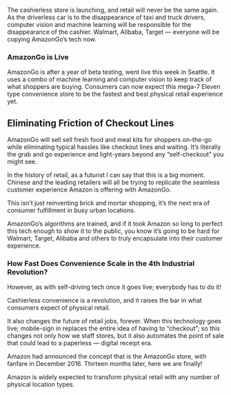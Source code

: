 The cashierless store is launching, and retail will never be the same again.
As the driverless car is to the disappearance of taxi and truck drivers, computer vision and machine learning will be responsible for the disappearance of the cashier.
Walmart, Alibaba, Target — everyone will be copying AmazonGo’s tech now.
### AmazonGo is Live
AmazonGo is after a year of beta testing, went live this week in Seattle. It uses a combo of machine learning and computer vision to keep track of what shoppers are buying. Consumers can now expect this mega-7 Eleven type convenience store to be the fastest and best physical retail experience yet.

## Eliminating Friction of Checkout Lines
AmazonGo will sell sell fresh food and meal kits for shoppers on-the-go while eliminating typical hassles like checkout lines and waiting. It’s literally the grab and go experience and light-years beyond any “self-checkout” you might see.

In the history of retail, as a futurist I can say that this is a big moment. Chinese and the leading retailers will all be trying to replicate the seamless customer experience Amazon is offering with AmazonGo.

This isn’t just reinventing brick and mortar shopping, it’s the next era of consumer fulfillment in busy urban locations.

AmazonGo’s algorithms are trained, and if it took Amazon so long to perfect this tech enough to show it to the public, you know it’s going to be hard for Walmart, Target, Alibaba and others to truly encapsulate into their customer experience.

### How Fast Does Convenience Scale in the 4th Industrial Revolution?

However, as with self-driving tech once it goes live; everybody has to do it!

Cashierless convenience is a revolution, and it raises the bar in what consumers expect of physical retail.

It also changes the future of retail jobs, forever. When this technology goes live; mobile-sign in replaces the entire idea of having to “checkout”; so this changes not only how we staff stores, but it also automates the point of sale that could lead to a paperless — digital receipt era.

Amazon had announced the concept that is the AmazonGo store, with fanfare in December 2016. Thirteen months later, here we are finally!

Amazon is widely expected to transform physical retail with any number of physical location types.
